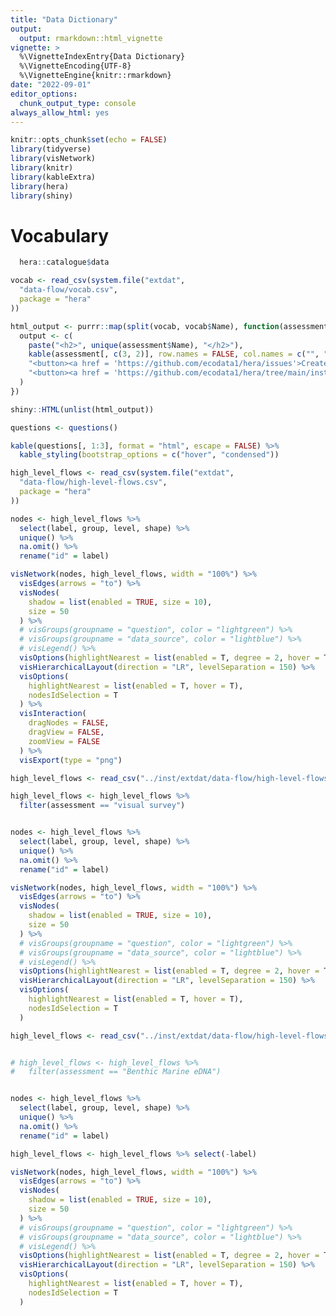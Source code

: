 ```yaml
---
title: "Data Dictionary"
output:
  output: rmarkdown::html_vignette
vignette: >
  %\VignetteIndexEntry{Data Dictionary}
  %\VignetteEncoding{UTF-8}  
  %\VignetteEngine{knitr::rmarkdown}
date: "2022-09-01"
editor_options:
  chunk_output_type: console
always_allow_html: yes
---
```


```r
knitr::opts_chunk$set(echo = FALSE)
library(tidyverse)
library(visNetwork)
library(knitr)
library(kableExtra)
library(hera)
library(shiny)
```


# Vocabulary

```r
  hera::catalogue$data


```




```r
vocab <- read_csv(system.file("extdat",
  "data-flow/vocab.csv",
  package = "hera"
))

html_output <- purrr::map(split(vocab, vocab$Name), function(assessment) {
  output <- c(
    paste("<h2>", unique(assessment$Name), "</h2>"),
    kable(assessment[, c(3, 2)], row.names = FALSE, col.names = c("", ""), format = "html"),
    "<button><a href = 'https://github.com/ecodata1/hera/issues'>Create Issue</a></button>",
    "<button><a href = 'https://github.com/ecodata1/hera/tree/main/inst/extdat/data-flow/vocab.csv'>Edit Source</a></button>"
  )
})

shiny::HTML(unlist(html_output))
```



```r
questions <- questions()

kable(questions[, 1:3], format = "html", escape = FALSE) %>%
  kable_styling(bootstrap_options = c("hover", "condensed"))
```




```r
high_level_flows <- read_csv(system.file("extdat",
  "data-flow/high-level-flows.csv",
  package = "hera"
))

nodes <- high_level_flows %>%
  select(label, group, level, shape) %>%
  unique() %>%
  na.omit() %>%
  rename("id" = label)

visNetwork(nodes, high_level_flows, width = "100%") %>%
  visEdges(arrows = "to") %>%
  visNodes(
    shadow = list(enabled = TRUE, size = 10),
    size = 50
  ) %>%
  # visGroups(groupname = "question", color = "lightgreen") %>%
  # visGroups(groupname = "data_source", color = "lightblue") %>%
  # visLegend() %>%
  visOptions(highlightNearest = list(enabled = T, degree = 2, hover = T)) %>%
  visHierarchicalLayout(direction = "LR", levelSeparation = 150) %>%
  visOptions(
    highlightNearest = list(enabled = T, hover = T),
    nodesIdSelection = T
  ) %>%
  visInteraction(
    dragNodes = FALSE,
    dragView = FALSE,
    zoomView = FALSE
  ) %>%
  visExport(type = "png")
```



```r
high_level_flows <- read_csv("../inst/extdat/data-flow/high-level-flows.csv")

high_level_flows <- high_level_flows %>%
  filter(assessment == "visual survey")


nodes <- high_level_flows %>%
  select(label, group, level, shape) %>%
  unique() %>%
  na.omit() %>%
  rename("id" = label)

visNetwork(nodes, high_level_flows, width = "100%") %>%
  visEdges(arrows = "to") %>%
  visNodes(
    shadow = list(enabled = TRUE, size = 10),
    size = 50
  ) %>%
  # visGroups(groupname = "question", color = "lightgreen") %>%
  # visGroups(groupname = "data_source", color = "lightblue") %>%
  # visLegend() %>%
  visOptions(highlightNearest = list(enabled = T, degree = 2, hover = T)) %>%
  visHierarchicalLayout(direction = "LR", levelSeparation = 150) %>%
  visOptions(
    highlightNearest = list(enabled = T, hover = T),
    nodesIdSelection = T
  )
```


```r
high_level_flows <- read_csv("../inst/extdat/data-flow/high-level-flows.csv")


# high_level_flows <- high_level_flows %>%
#   filter(assessment == "Benthic Marine eDNA")


nodes <- high_level_flows %>%
  select(label, group, level, shape) %>%
  unique() %>%
  na.omit() %>%
  rename("id" = label)

high_level_flows <- high_level_flows %>% select(-label)

visNetwork(nodes, high_level_flows, width = "100%") %>%
  visEdges(arrows = "to") %>%
  visNodes(
    shadow = list(enabled = TRUE, size = 10),
    size = 50
  ) %>%
  # visGroups(groupname = "question", color = "lightgreen") %>%
  # visGroups(groupname = "data_source", color = "lightblue") %>%
  # visLegend() %>%
  visOptions(highlightNearest = list(enabled = T, degree = 2, hover = T)) %>%
  visHierarchicalLayout(direction = "LR", levelSeparation = 150) %>%
  visOptions(
    highlightNearest = list(enabled = T, hover = T),
    nodesIdSelection = T 
  )
```
